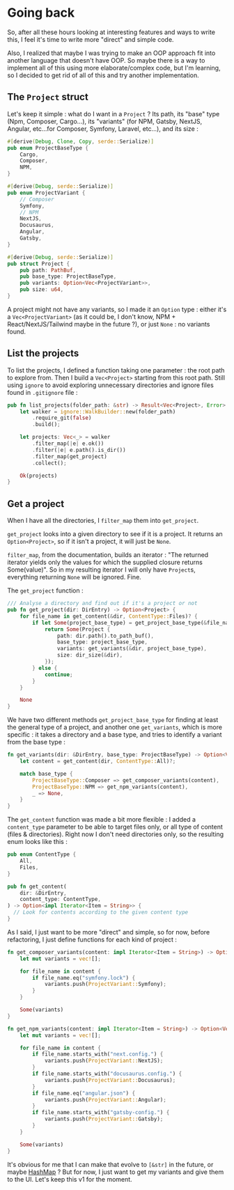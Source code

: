 # Going back

So, after all these hours looking at interesting features and ways to write this, I feel it's time to write more "direct" and simple code.

Also, I realized that maybe I was trying to make an OOP approach fit into another language that doesn't have OOP. So maybe there is a way to implement all of this using more elaborate/complex code, but I'm learning, so I decided to get rid of all of this and try another implementation.

## The `Project` struct

Let's keep it simple : what do I want in a `Project` ? Its path, its "base" type (Npm, Composer, Cargo...), its "variants" (for NPM, Gatsby, NextJS, Angular, etc...for Composer, Symfony, Laravel, etc...), and its size :

```rust title="src-tauri/src/project.rs"
#[derive(Debug, Clone, Copy, serde::Serialize)]
pub enum ProjectBaseType {
    Cargo,
    Composer,
    NPM,
}

#[derive(Debug, serde::Serialize)]
pub enum ProjectVariant {
    // Composer
    Symfony,
    // NPM
    NextJS,
    Docusaurus,
    Angular,
    Gatsby,
}

#[derive(Debug, serde::Serialize)]
pub struct Project {
    pub path: PathBuf,
    pub base_type: ProjectBaseType,
    pub variants: Option<Vec<ProjectVariant>>,
    pub size: u64,
}
```

A project might not have any variants, so I made it an `Option` type : either it's a `Vec<ProjectVariant>` (as it could be, I don't know, NPM + React/NextJS/Tailwind maybe in the future ?), or just `None` : no variants found.

## List the projects

To list the projects, I defined a function taking one parameter : the root path to explore from. Then I build a `Vec<Project>` starting from this root path. Still using `ignore` to avoid exploring unnecessary directories and ignore files found in `.gitignore` file :

```rust title="src-tauri/src/lib.rs"
pub fn list_projects(folder_path: &str) -> Result<Vec<Project>, Error> {
    let walker = ignore::WalkBuilder::new(folder_path)
        .require_git(false)
        .build();

    let projects: Vec<_> = walker
        .filter_map(|e| e.ok())
        .filter(|e| e.path().is_dir())
        .filter_map(get_project)
        .collect();

    Ok(projects)
}
```

## Get a project

When I have all the directories, I `filter_map` them into `get_project`.

`get_project` looks into a given directory to see if it is a project. It returns an `Option<Project>`, so if it isn't a project, it will just be `None`.

`filter_map`, from the documentation, builds an iterator : "The returned iterator yields only the values for which the supplied closure returns Some(value)". So in my resulting iterator I will only have `Project`s, everything returning `None` will be ignored. Fine.

The `get_project` function :

```rust title="src-tauri/src/project.rs"
/// Analyse a directory and find out if it's a project or not
pub fn get_project(dir: DirEntry) -> Option<Project> {
    for file_name in get_content(&dir, ContentType::Files)? {
        if let Some(project_base_type) = get_project_base_type(&file_name) {
            return Some(Project {
                path: dir.path().to_path_buf(),
                base_type: project_base_type,
                variants: get_variants(&dir, project_base_type),
                size: dir_size(&dir),
            });
        } else {
            continue;
        }
    }

    None
}
```

We have two different methods `get_project_base_type` for finding at least the general type of a project, and another one `get_variants`, which is more specific : it takes a directory and a base type, and tries to identify a variant from the base type :

```rust title="src-tauri/src/project.rs"
fn get_variants(dir: &DirEntry, base_type: ProjectBaseType) -> Option<Vec<ProjectVariant>> {
    let content = get_content(dir, ContentType::All)?;

    match base_type {
        ProjectBaseType::Composer => get_composer_variants(content),
        ProjectBaseType::NPM => get_npm_variants(content),
        _ => None,
    }
}
```

The `get_content` function was made a bit more flexible : I added a `content_type` parameter to be able to target files only, or all type of content (files & directories). Right now I don't need directories only, so the resulting enum looks like this :

```rust title="src-tauri/src/utils.rs"
pub enum ContentType {
    All,
    Files,
}

pub fn get_content(
    dir: &DirEntry,
    content_type: ContentType,
) -> Option<impl Iterator<Item = String>> {
  // Look for contents according to the given content type
}
```

As I said, I just want to be more "direct" and simple, so for now, before refactoring, I just define functions for each kind of project :

```rust title="src-tauri/src/project.rs"
fn get_composer_variants(content: impl Iterator<Item = String>) -> Option<Vec<ProjectVariant>> {
    let mut variants = vec![];

    for file_name in content {
        if file_name.eq("symfony.lock") {
            variants.push(ProjectVariant::Symfony);
        }
    }

    Some(variants)
}

fn get_npm_variants(content: impl Iterator<Item = String>) -> Option<Vec<ProjectVariant>> {
    let mut variants = vec![];

    for file_name in content {
        if file_name.starts_with("next.config.") {
            variants.push(ProjectVariant::NextJS);
        }
        if file_name.starts_with("docusaurus.config.") {
            variants.push(ProjectVariant::Docusaurus);
        }
        if file_name.eq("angular.json") {
            variants.push(ProjectVariant::Angular);
        }
        if file_name.starts_with("gatsby-config.") {
            variants.push(ProjectVariant::Gatsby);
        }
    }

    Some(variants)
}
```

It's obvious for me that I can make that evolve to `[&str]` in the future, or maybe [HashMap](https://doc.rust-lang.org/stable/std/collections/struct.HashMap.html) ? But for now, I just want to get my variants and give them to the UI. Let's keep this v1 for the moment.
